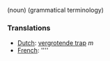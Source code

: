 (noun) (grammatical terminology)

===Translations===
*[[Dutch]]: [[vergrotende trap]] ''m''
*[[French]]: [[]] ''''